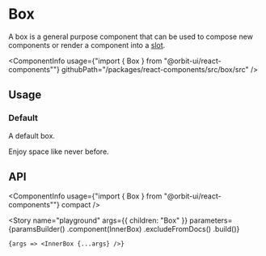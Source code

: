 
<Meta
    title="Components/Box"
    id="box"
/>

# Box

<Tagline>A box is a general purpose component that can be used to compose new components or render a component into a [slot](?path=/docs/slots--page).</Tagline>

<ComponentInfo
    usage={"import { Box } from \"@orbit-ui/react-components\""}
    githubPath="/packages/react-components/src/box/src"
/>

## Usage

### Default

A default box.

<Canvas>
    <Story name="default">
        <Box>Enjoy space like never before.</Box>
    </Story>
</Canvas>

## API

<ComponentInfo
    usage={"import { Box } from \"@orbit-ui/react-components\""}
    compact
/>

<ArgsTable of={InnerBox} />

<Story
    name="playground"
    args={{
        children: "Box"
    }}
    parameters={paramsBuilder()
        .component(InnerBox)
        .excludeFromDocs()
        .build()}
>
    {args => <InnerBox {...args} />}
</Story>
